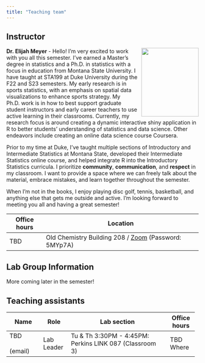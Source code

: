 ```yaml
---
title: "Teaching team"
---
```


## Instructor

![](images/team/elijah.jpeg){width="150" height="180" style="float:right;padding: 0 0 0 10px;" fig-alt="Headshot of Dr. Elijah Meyer"}

**Dr. Elijah Meyer** - Hello! I'm very excited to work with you all this semester. I've earned a Master's degree in statistics and a Ph.D. in statistics with a focus in education from Montana State University. I have taught at STA199 at Duke University during the F22 and S23 semesters. My early research is in sports statistics, with an emphasis on spatial data visualizations to enhance sports strategy. My Ph.D. work is in how to best support graduate student instructors and early career teachers to use active learning in their classrooms. Currently, my research focus is around creating a dynamic interactive shiny application in R to better students' understanding of statistics and data science. Other endeavors include creating an online data science course Coursera.

Prior to my time at Duke, I've taught multiple sections of Introductory and Intermediate Statistics at Montana State, developed their Intermediate Statistics online course, and helped integrate R into the Introductory Statistics curricula. I prioritize **community**, **communication**, and **respect** in my classroom. I want to provide a space where we can freely talk about the material, embrace mistakes, and learn together throughout the semester.

When I'm not in the books, I enjoy playing disc golf, tennis, basketball, and anything else that gets me outside and active. I'm looking forward to meeting you all and having a great semester!

+------------------+--------------------------------------------------------------------------------+
| Office hours     | Location                                                                       |
+==================+================================================================================+
| TBD              | Old Chemistry Building 208 / [Zoom](https://bit.ly/3QZ8JAL) (Password: 5MYp7A) |
+------------------+--------------------------------------------------------------------------------+

## Lab Group Information

More coming later in the semester!

## Teaching assistants

+-------------------+----------------+---------------------------------------------------------+----------------+
| Name              | Role           | Lab section                                             | Office hours   |
+===================+================+=========================================================+================+
| TBD <br>\         | Lab Leader     | Tu & Th 3:30PM - 4:45PM: Perkins LINK 087 (Classroom 3) | TBD <br> Where |
| (email)           |                |                                                         |                |
+-------------------+----------------+---------------------------------------------------------+----------------+
